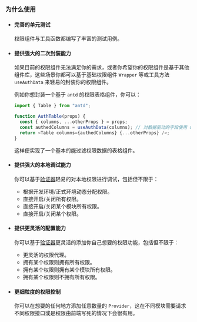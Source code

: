 ### 为什么使用

- #### 完善的单元测试
  权限组件与工具函数都编写了丰富的测试用例。
- #### 提供强大的二次封装能力

  如果目前的权限组件无法满足你的需求，或者你希望你的权限组件是基于其他组件库，这些场景你都可以基于基础权限组件 `Wrapper` 等或工具方法 `useAuthData` 来轻易的封装你的权限组件。

  例如你想封装一个基于 `antd` 的权限表格组件，你可以：

  ```typescript
  import { Table } from "antd";

  function AuthTable(props) {
    const { columns, ...otherProps } = props;
    const authedColumns = useAuthData(columns); // 对数据驱动的字段使用 useAuthData 过滤权限
    return <Table columns={authedColumns} {...otherProps} />;
  }
  ```

  这样便实现了一个基本的能过滤权限数据的表格组件。

- #### 提供强大的本地调试能力

  你可以基于[验证器](/docs/stories-验证器--docs)轻易的对本地权限进行调试，包括但不限于：

  - 根据开发环境/正式环境动态分配权限。
  - 直接开启/关闭所有权限。
  - 直接开启/关闭某个模块所有权限。
  - 直接开启/关闭某个权限。

- #### 提供更灵活的配置能力

  你可以基于[验证器](/docs/stories-验证器--docs)更灵活的添加你自己想要的权限功能，包括但不限于：

  - 更灵活的权限代理。
  - 拥有某个权限则拥有所有权限。
  - 拥有某个权限则拥有某个模块所有权限。
  - 拥有某个权限则不拥有所有权限。

- #### 更细粒度的权限控制

  你可以在想要的任何地方添加任意数量的 `Provider`，这在不同模块需要请求不同权限接口或是权限由前端写死的情况下会很有用。
